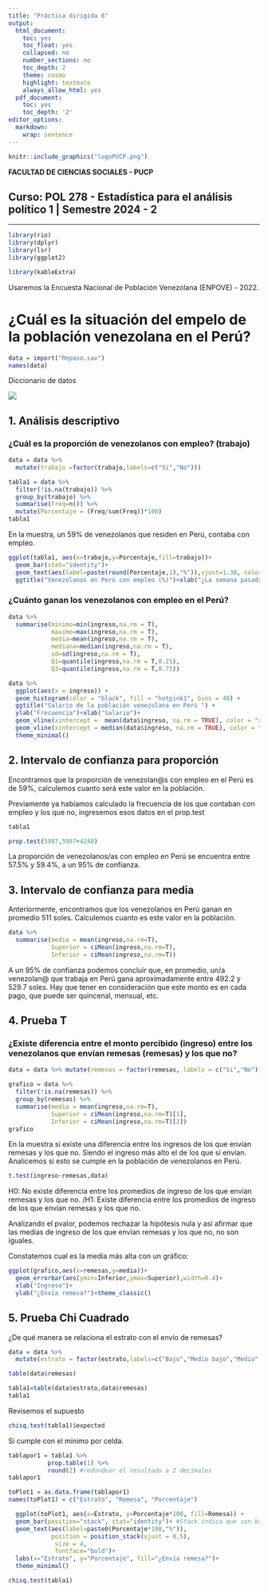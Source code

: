 ```yaml
---
title: "Práctica dirigida 6"
output:
  html_document:
    toc: yes
    toc_float: yes
    collapsed: no
    number_sections: no
    toc_depth: 2
    theme: cosmo
    highlight: textmate
    always_allow_html: yes
  pdf_document:
    toc: yes
    toc_depth: '2'
editor_options: 
  markdown: 
    wrap: sentence
---
```


```r
knitr::include_graphics("logoPUCP.png") 
```

**FACULTAD DE CIENCIAS SOCIALES - PUCP**<br>

## Curso: POL 278 - Estadística para el análisis político 1 \| Semestre 2024 - 2 <br>

------------------------------------------------------------------------

```r
library(rio)
library(dplyr)
library(lsr)
library(ggplot2)
```

```r
library(kableExtra)
```

Usaremos la Encuesta Nacional de Población Venezolana (ENPOVE) - 2022.

# **¿Cuál es la situación del empelo de la población venezolana en el Perú?**

```r
data = import("Repaso.sav")
names(data)
```

Diccionario de datos

![](DicRepaso.png)

## **1. Análisis descriptivo**

### ¿Cuál es la proporción de venezolanos con empleo? (trabajo)

```r
data = data %>% 
  mutate(trabajo =factor(trabajo,labels=c("Si","No")))
```

```r
tabla1 = data %>% 
  filter(!is.na(trabajo)) %>% 
  group_by(trabajo) %>% 
  summarise(Freq=n()) %>% 
  mutate(Porcentaje = (Freq/sum(Freq))*100)
tabla1
```

En la muestra, un 59% de venezolanos que residen en Perú, contaba con empleo.

```r
ggplot(tabla1, aes(x=trabajo,y=Porcentaje,fill=trabajo))+
  geom_bar(stat="identity")+
  geom_text(aes(label=paste(round(Porcentaje,1),"%")),vjust=1.30, color="black", size=3)+
  ggtitle("Venezolanos en Perú con empleo (%)")+xlab("¿La semana pasada tuvo algún trabajo?")+theme_classic()

```

### ¿Cuánto ganan los venezolanos con empleo en el Perú?

```r
data %>% 
  summarise(minimo=min(ingreso,na.rm = T),
            maximo=max(ingreso,na.rm = T),
            media=mean(ingreso,na.rm = T),
            mediana=median(ingreso,na.rm = T),
            sd=sd(ingreso,na.rm = T),
            Q1=quantile(ingreso,na.rm = T,0.25),
            Q3=quantile(ingreso,na.rm = T,0.75))
```

```r
data %>%
  ggplot(aes(x = ingreso)) + 
  geom_histogram(color = "black", fill = "hotpink1", bins = 40) +
  ggtitle("Salario de la población venezolana en Perú ") +
  ylab("Frecuencia")+xlab("Salario")+
  geom_vline(xintercept =  mean(data$ingreso, na.rm = TRUE), color = "red", linetype = "dashed", size = 1) + # Línea de la media
  geom_vline(xintercept = median(data$ingreso, na.rm = TRUE), color = "grey", linetype = "dashed", size = 1) + # Línea de la mediana
  theme_minimal()

```

## **2. Intervalo de confianza para proporción**

Encontramos que la proporción de venezolan\@s con empleo en el Perú es de 59%, calculemos cuanto será este valor en la población.

Previamente ya habíamos calculado la frecuencia de los que contaban con empleo y los que no, ingresemos esos datos en el prop.test

```r
tabla1
```

```r
prop.test(5987,5987+4240)
```

La proporción de venezolanos/as con empleo en Perú se encuentra entre 57.5% y 59.4%, a un 95% de confianza.

## **3. Intervalo de confianza para media**

Anteriormente, encontramos que los venezolanos en Perú ganan en promedio 511 soles.
Calculemos cuanto es este valor en la población.

```r
data %>% 
  summarise(media = mean(ingreso,na.rm=T),
            Superior = ciMean(ingreso,na.rm=T),
            Inferior = ciMean(ingreso,na.rm=T))
```

A un 95% de confianza podemos concluir que, en promedio, un/a venezolan\@ que trabaja en Perú gana aproximadamente entre 492.2 y 529.7 soles.
Hay que tener en consideración que este monto es en cada pago, que puede ser quincenal, mensual, etc.

## **4. Prueba T**

### ¿Existe diferencia entre el monto percibido (ingreso) entre los venezolanos que envían remesas (remesas) y los que no?

```r
data = data %>% mutate(remesas = factor(remesas, labels = c("Si","No")))
```

```r
grafico = data %>% 
  filter(!is.na(remesas)) %>% 
  group_by(remesas) %>% 
  summarise(media = mean(ingreso,na.rm=T),
            Superior = ciMean(ingreso,na.rm=T)[1],
            Inferior = ciMean(ingreso,na.rm=T)[2])
grafico
```

En la muestra si existe una diferencia entre los ingresos de los que envían remesas y los que no.
Siendo el ingreso más alto el de los que sí envían.
Analicemos si esto se cumple en la población de venezolanos en Perú.

```r
t.test(ingreso~remesas,data)
```

H0: No existe diferencia entre los promedios de ingreso de los que envían remesas y los que no. /H1: Existe diferencia entre los promedios de ingreso de los que envían remesas y los que no.

Analizando el pvalor, podemos rechazar la hipótesis nula y así afirmar que las medias de ingreso de los que envían remesas y los que no, no son iguales.

Constatemos cual es la media más alta con un gráfico:

```r
ggplot(grafico,aes(x=remesas,y=media))+
  geom_errorbar(aes(ymin=Inferior,ymax=Superior),width=0.4)+
  xlab("Ingreso")+
  ylab("¿Envía remesa?")+theme_classic()
```

## **5. Prueba Chi Cuadrado**

¿De qué manera se relaciona el estrato con el envío de remesas?

```r
data = data %>% 
  mutate(estrato = factor(estrato,labels=c("Bajo","Medio bajo","Medio","Medio alto","Alto")))
```

```r
table(data$remesas)
```

```r
tabla1=table(data$estrato,data$remesas)
tabla1
```

Revisemos el supuesto

```r
chisq.test(tabla1)$expected
```

Si cumple con el mínimo por celda.

```r
tablapor1 = tabla1 %>%
           prop.table(1) %>%  
           round(2) #redondear el resultado a 2 decimales
tablapor1
```

```r
toPlot1 = as.data.frame(tablapor1) 
names(toPlot1) = c("Estrato", "Remesa", "Porcentaje")
```

```r
  ggplot(toPlot1, aes(x=Estrato, y=Porcentaje*100, fill=Remesa)) +
  geom_bar(position="stack", stat="identity")+ #Stack indica que son barras apiladas
  geom_text(aes(label=paste0(Porcentaje*100,"%")), 
            position = position_stack(vjust = 0.5), 
             size = 4,
             fontface="bold")+
  labs(x="Estrato", y="Porcentaje", fill="¿Envía remesa?")+
  theme_minimal()
```

```r
chisq.test(tabla1)
```
